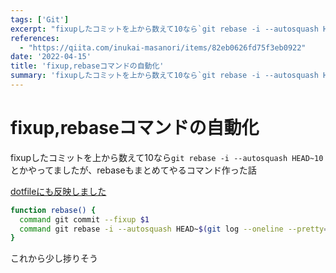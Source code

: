```yaml
---
tags: ['Git']
excerpt: "fixupしたコミットを上から数えて10なら`git rebase -i --autosquash HEAD~10`とかやってましたが、rebaseもまとめてやるコマンド作った話"
references:
  - "https://qiita.com/inukai-masanori/items/82eb0626fd75f3eb0922"
date: '2022-04-15'
title: 'fixup,rebaseコマンドの自動化'
summary: 'fixupしたコミットを上から数えて10なら`git rebase -i --autosquash HEAD~10`とかやってましたが、rebaseもまとめてやるコマンド作った話。これから少し捗りそう'
---
```


# fixup,rebaseコマンドの自動化

fixupしたコミットを上から数えて10なら`git rebase -i --autosquash HEAD~10`とかやってましたが、rebaseもまとめてやるコマンド作った話

[dotfileにも反映しました](https://github.com/umihico/dotfiles/commit/e27a66dedef5ef18c4c2f884cc620b7ccd38d9c4#diff-b122e030b0d26beb6d1e8c64d5e30d9c9082d0c6809d52e03336f48a423edd70R31-R35)

```bash
function rebase() {
  command git commit --fixup $1
  command git rebase -i --autosquash HEAD~$(git log --oneline --pretty=format:"%h" | grep -n $1 | cut -d : -f 1)
}
```

これから少し捗りそう
